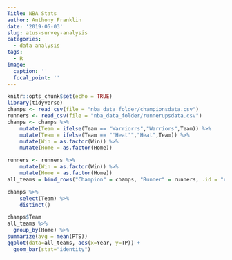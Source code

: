 ```yaml
---
Title: NBA Stats
author: Anthony Franklin
date: '2019-05-03'
slug: atus-survey-analysis
categories:
  - data analysis
tags:
  - R
image:
  caption: ''
  focal_point: ''
---
```

```r
knitr::opts_chunk$set(echo = TRUE)
library(tidyverse)
champs <- read_csv(file = "nba_data_folder/championsdata.csv")
runners <- read_csv(file = "nba_data_folder/runnerupsdata.csv")
champs <- champs %>%
    mutate(Team = ifelse(Team == "Warriorrs","Warriors",Team)) %>%
    mutate(Team = ifelse(Team == "'Heat'","Heat",Team)) %>%
    mutate(Win = as.factor(Win)) %>%
    mutate(Home = as.factor(Home))

runners <- runners %>%
    mutate(Win = as.factor(Win)) %>%
    mutate(Home = as.factor(Home))
all_teams = bind_rows("Champion" = champs, "Runner" = runners, .id = "rank")
```

```r
champs %>% 
    select(Team) %>%
    distinct()

```
```r
champs$Team
all_teams %>% 
  group_by(Home) %>%
summarize(avg = mean(PTS))
ggplot(data=all_teams, aes(x=Year, y=TP)) +
  geom_bar(stat="identity")

```

